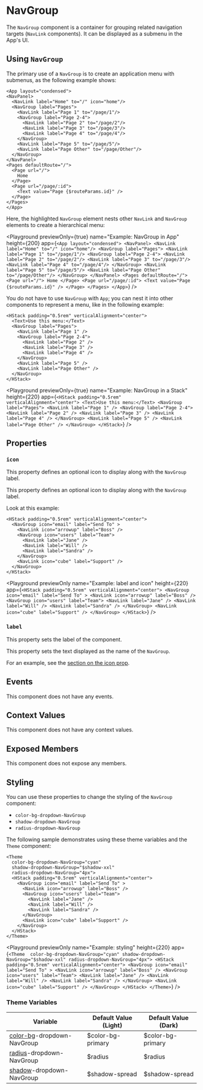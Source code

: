 
# NavGroup

The `NavGroup` component is a container for grouping related navigation targets (`NavLink` components). It can be displayed as a submenu in the App's UI.

## Using `NavGroup`

The primary use of a `NavGroup` is to create an application menu with submenus, as the following example shows:

```ueml copy {4,6,10,13}
<App layout="condensed">
<NavPanel>
  <NavLink label="Home" to="/" icon="home"/>
  <NavGroup label="Pages">
    <NavLink label="Page 1" to="/page/1"/>
    <NavGroup label="Page 2-4">
      <NavLink label="Page 2" to="/page/2"/>
      <NavLink label="Page 3" to="/page/3"/>
      <NavLink label="Page 4" to="/page/4"/>
    </NavGroup>
    <NavLink label="Page 5" to="/page/5"/>
    <NavLink label="Page Other" to="/page/Other"/>
  </NavGroup>
</NavPanel>
<Pages defaultRoute="/">
  <Page url="/">
    Home
  </Page>
  <Page url="/page/:id">
    <Text value="Page {$routeParams.id}" />
  </Page>
</Pages>
</App>
```

Here, the highlighted `NavGroup` element nests other `NavLink` and `NavGroup` elements to create a hierarchical menu:

<Playground
  previewOnly={true}
  name="Example: NavGroup in App"
  height={200}
  app={`
    <App layout="condensed">
    <NavPanel>
      <NavLink label="Home" to="/" icon="home"/>
      <NavGroup label="Pages">
        <NavLink label="Page 1" to="/page/1"/>
        <NavGroup label="Page 2-4">
          <NavLink label="Page 2" to="/page/2"/>
          <NavLink label="Page 3" to="/page/3"/>
          <NavLink label="Page 4" to="/page/4"/>
        </NavGroup>
        <NavLink label="Page 5" to="/page/5"/>
        <NavLink label="Page Other" to="/page/Other"/>
      </NavGroup>
    </NavPanel>
    <Pages defaultRoute="/">
      <Page url="/">
        Home
      </Page>
      <Page url="/page/:id">
        <Text value="Page {$routeParams.id}" />
      </Page>
    </Pages>
  </App>
`}
/>

You do not have to use `NavGroup` with `App`; you can nest it into other components to represent a menu, like in the following example:

```ueml copy
<HStack padding="0.5rem" verticalAlignment="center">
  <Text>Use this menu:</Text>
  <NavGroup label="Pages">
    <NavLink label="Page 1" />
    <NavGroup label="Page 2-4">
      <NavLink label="Page 2" />
      <NavLink label="Page 3" />
      <NavLink label="Page 4" />
    </NavGroup>
    <NavLink label="Page 5" />
    <NavLink label="Page Other" />
  </NavGroup>
</HStack>
```

<Playground
  previewOnly={true}
  name="Example: NavGroup in a Stack"
  height={220}
  app={`
    <HStack padding="0.5rem" verticalAlignment="center">
      <Text>Use this menu:</Text>
      <NavGroup label="Pages">
        <NavLink label="Page 1" />
        <NavGroup label="Page 2-4">
          <NavLink label="Page 2" />
          <NavLink label="Page 3" />
          <NavLink label="Page 4" />
        </NavGroup>
        <NavLink label="Page 5" />
        <NavLink label="Page Other" />
      </NavGroup>
    </HStack>
`}
/>

## Properties

### `icon`

This property defines an optional icon to display along with the `NavGroup` label.

This property defines an optional icon to display along with the `NavGroup` label.

Look at this example:

```ueml copy {2, 4}
<HStack padding="0.5rem" verticalAlignment="center">
  <NavGroup icon="email" label="Send To" >
    <NavLink icon="arrowup" label="Boss" />
    <NavGroup icon="users" label="Team">
      <NavLink label="Jane" />
      <NavLink label="Will" />
      <NavLink label="Sandra" />
    </NavGroup>
    <NavLink icon="cube" label="Support" />
  </NavGroup>
</HStack>
```

<Playground
    previewOnly
    name="Example: label and icon"
    height={220}
    app={`
    <HStack padding="0.5rem" verticalAlignment="center">
      <NavGroup icon="email" label="Send To" >
        <NavLink icon="arrowup" label="Boss" />
        <NavGroup icon="users" label="Team">
          <NavLink label="Jane" />
          <NavLink label="Will" />
          <NavLink label="Sandra" />
        </NavGroup>
        <NavLink icon="cube" label="Support" />
      </NavGroup>
    </HStack>
`}
/>

### `label`

This property sets the label of the component.

This property sets the text displayed as the name of the `NavGroup`.

For an example, see the [section on the icon prop](#icon).

## Events

This component does not have any events.

## Context Values

This component does not have any context values.

## Exposed Members

This component does not expose any members.

## Styling

You can use these properties to change the styling of the `NavGroup` component:

- `color-bg-dropdown-NavGroup`
- `shadow-dropdown-NavGroup`
- `radius-dropdown-NavGroup`

The following sample demonstrates using these theme variables and the `Theme` component:

```ueml copy
<Theme 
  color-bg-dropdown-NavGroup="cyan"
  shadow-dropdown-NavGroup="$shadow-xxl"
  radius-dropdown-NavGroup="4px">
  <HStack padding="0.5rem" verticalAlignment="center">
    <NavGroup icon="email" label="Send To" >
      <NavLink icon="arrowup" label="Boss" />
      <NavGroup icon="users" label="Team">
        <NavLink label="Jane" />
        <NavLink label="Will" />
        <NavLink label="Sandra" />
      </NavGroup>
      <NavLink icon="cube" label="Support" />
    </NavGroup>
  </HStack>
</Theme>
```

<Playground
  previewOnly
  name="Example: styling"
  height={220}
  app={`
  <Theme 
    color-bg-dropdown-NavGroup="cyan"
    shadow-dropdown-NavGroup="$shadow-xxl"
    radius-dropdown-NavGroup="4px">
    <HStack padding="0.5rem" verticalAlignment="center">
      <NavGroup icon="email" label="Send To" >
        <NavLink icon="arrowup" label="Boss" />
        <NavGroup icon="users" label="Team">
          <NavLink label="Jane" />
          <NavLink label="Will" />
          <NavLink label="Sandra" />
        </NavGroup>
        <NavLink icon="cube" label="Support" />
      </NavGroup>
    </HStack>
  </Theme>
  `}
/>

### Theme Variables

| Variable | Default Value (Light) | Default Value (Dark) |
| --- | --- | --- |
| [color-bg](../styles-and-themes/common-units/#color-values)-dropdown-NavGroup | $color-bg-primary | $color-bg-primary |
| [radius](../styles-and-themes/common-units/#border-rounding)-dropdown-NavGroup | $radius | $radius |
| [shadow](../styles-and-themes/common-units/#color-values)-dropdown-NavGroup | $shadow-spread | $shadow-spread |

